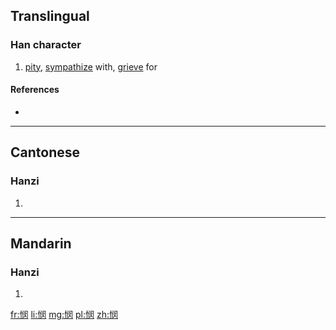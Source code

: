 {{also|憫}}
==Translingual==

===Han character===
{{Han char|rn=61|rad=心|as=07|sn=10|four=|canj=心中尸大 (PLSK)|ids=⿰[[忄]][[闵]]}}

# [[pity]], [[sympathize]] with, [[grieve]] for

====References====
* {{Han ref|kx=0388.341|hdz=42306.140|uh=60AF|ud=24751}}

----

==Cantonese==

===Hanzi===
{{yue-hanzi|jyut=[[man5]]|y=man5|tra=憫}}

# {{defn|lang=yue|sort=心07}}

----

==Mandarin==

===Hanzi===
{{cmn-hanzi|tra=憫|pin=[[mǐn]] ([[min3]])|wg=min<sup>3</sup>}}

# {{defn|lang=cmn|sort=心07}}

[[fr:悯]]
[[li:悯]]
[[mg:悯]]
[[pl:悯]]
[[zh:悯]]